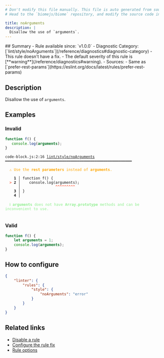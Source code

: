```yaml
---
# Don't modify this file manually. This file is auto generated from source, and you will lose your changes next time the website is built.
# Head to the `biomejs/biome` repository, and modify the source code in there.

title: noArguments
description: |
  Disallow the use of `arguments`.
---
```


<Tabs>
<TabItem label="JavaScript (and super languages)" icon="seti:javascript">
## Summary
- Rule available since: `v1.0.0`
- Diagnostic Category: [`lint/style/noArguments`](/reference/diagnostics#diagnostic-category)
- This rule doesn't have a fix.
- The default severity of this rule is [**warning**](/reference/diagnostics#warning).
- Sources: 
  - Same as [`prefer-rest-params`](https://eslint.org/docs/latest/rules/prefer-rest-params)

## Description
Disallow the use of `arguments`.

## Examples

### Invalid

```js
function f() {
   console.log(arguments);
}
```

<pre class="language-text"><code class="language-text">code-block.js:2:16 <a href="https://biomejs.dev/linter/rules/no-arguments">lint/style/noArguments</a> ━━━━━━━━━━━━━━━━━━━━━━━━━━━━━━━━━━━━━━━━━━━━━━━━━━━━━━━━━━<br /><br />  <strong><span style="color: Orange;">⚠</span></strong> <span style="color: Orange;">Use the </span><span style="color: Orange;"><strong>rest parameters</strong></span><span style="color: Orange;"> instead of </span><span style="color: Orange;"><strong>arguments</strong></span><span style="color: Orange;">.</span><br />  <br />    <strong>1 │ </strong>function f() &#123;<br />  <strong><span style="color: Tomato;">&gt;</span></strong> <strong>2 │ </strong>   console.log(arguments);<br />   <strong>   │ </strong>               <strong><span style="color: Tomato;">^</span></strong><strong><span style="color: Tomato;">^</span></strong><strong><span style="color: Tomato;">^</span></strong><strong><span style="color: Tomato;">^</span></strong><strong><span style="color: Tomato;">^</span></strong><strong><span style="color: Tomato;">^</span></strong><strong><span style="color: Tomato;">^</span></strong><strong><span style="color: Tomato;">^</span></strong><strong><span style="color: Tomato;">^</span></strong><br />    <strong>3 │ </strong>&#125;<br />    <strong>4 │ </strong><br />  <br />  <strong><span style="color: lightgreen;">ℹ</span></strong> <span style="color: lightgreen;"><strong>arguments</strong></span><span style="color: lightgreen;"> does not have </span><span style="color: lightgreen;"><strong>Array.prototype</strong></span><span style="color: lightgreen;"> methods and can be inconvenient to use.</span><br />  <br /></code></pre>

### Valid

```cjs
function f() {
    let arguments = 1;
    console.log(arguments);
}
```

## How to configure
```json title="biome.json"
{
	"linter": {
		"rules": {
			"style": {
				"noArguments": "error"
			}
		}
	}
}

```
## Related links

- [Disable a rule](/linter/#disable-a-lint-rule)
- [Configure the rule fix](/linter#configure-the-rule-fix)
- [Rule options](/linter/#rule-options)

</TabItem>
</Tabs>

